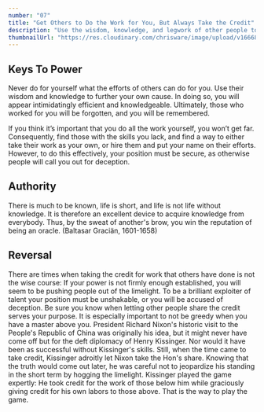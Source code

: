 ```yaml
---
number: "07"
title: "Get Others to Do the Work for You, But Always Take the Credit"
description: "Use the wisdom, knowledge, and legwork of other people to further your own cause. Not only will such assistance save you valuable time and energy, it will give you a godlike aura of efficiency and speed. In the end your helpers will be forgotten and you will be remembered. Never do yourself what others can do for you."
thumbnailUrl: "https://res.cloudinary.com/chrisware/image/upload/v1666810346/law7_a3vqhh.jpg"
---
```


## Keys To Power

Never do for yourself what the efforts of others can do for you. Use their wisdom and knowledge to further your own cause. In doing so, you will appear intimidatingly efficient and knowledgeable. Ultimately, those who worked for you will be forgotten, and you will be remembered.

If you think it’s important that you do all the work yourself, you won’t get far. Consequently, find those with the skills you lack, and find a way to either take their work as your own, or hire them and put your name on their efforts. However, to do this effectively, your position must be secure, as otherwise people will call you out for deception.

## Authority

There is much to be known, life is short, and life is not life without knowledge. It is therefore an excellent device to acquire knowledge from everybody. Thus, by the sweat of another's brow, you win the reputation of being an oracle. (Baltasar Graciän, 1601-1658)

## Reversal

There are times when taking the credit for work that others have done is not the wise course: If your power is not firmly enough established, you will seem to be pushing people out of the limelight. To be a brilliant exploiter of talent your position must be unshakable, or you will be accused of deception. Be sure you know when letting other people share the credit serves your purpose. It is especially important to not be greedy when you have a master above you. President Richard Nixon's historic visit to the People's Republic of China was originally his idea, but it might never have come off but for the deft diplomacy of Henry Kissinger. Nor would it have been as successful without Kissinger's skills. Still, when the time came to take credit, Kissinger adroitly let Nixon take the Hon's share. Knowing that the truth would come out later, he was careful not to jeopardize his standing in the short term by hogging the limelight. Kissinger played the game expertly: He took credit for the work of those below him while graciously giving credit for his own labors to those above. That is the way to play the game.
